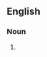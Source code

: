 ==English==

===Noun===
{{head|en|noun form|head=[[stun]] [[gun]]s}}

# {{plural of|stun gun|lang=en}}